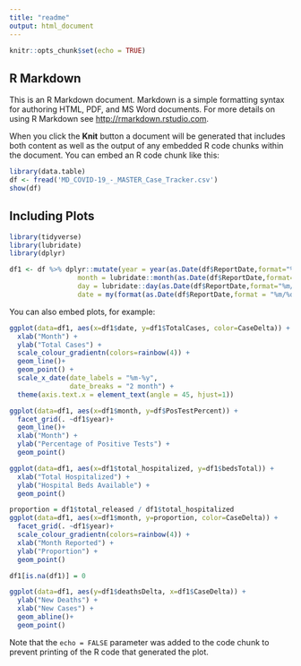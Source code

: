 ```yaml
---
title: "readme"
output: html_document
---
```


```r
knitr::opts_chunk$set(echo = TRUE)
```

## R Markdown

This is an R Markdown document. Markdown is a simple formatting syntax for authoring HTML, PDF, and MS Word documents. For more details on using R Markdown see <http://rmarkdown.rstudio.com>.

When you click the **Knit** button a document will be generated that includes both content as well as the output of any embedded R code chunks within the document. You can embed an R code chunk like this:

```r

library(data.table)
df <- fread('MD_COVID-19_-_MASTER_Case_Tracker.csv')
show(df)
```

## Including Plots
```r
library(tidyverse)
library(lubridate)
library(dplyr)
```

```r


df1 <- df %>% dplyr::mutate(year = year(as.Date(df$ReportDate,format="%m/%d/%Y")),
                 month = lubridate::month(as.Date(df$ReportDate,format="%m/%d/%Y")),
                 day = lubridate::day(as.Date(df$ReportDate,format="%m/%d/%Y")),
                 date = my(format(as.Date(df$ReportDate,format = "%m/%d/%Y"),"%m/%y")))
```


You can also embed plots, for example:
```r
ggplot(data=df1, aes(x=df1$date, y=df1$TotalCases, color=CaseDelta)) +
  xlab("Month") +
  ylab("Total Cases") +
  scale_colour_gradientn(colors=rainbow(4)) +
  geom_line()+
  geom_point() +
  scale_x_date(date_labels = "%m-%y",
               date_breaks = "2 month") +
  theme(axis.text.x = element_text(angle = 45, hjust=1))
```

```r
ggplot(data=df1, aes(x=df1$month, y=df$PosTestPercent)) +
  facet_grid(. ~df1$year)+
  geom_line()+
  xlab("Month") +
  ylab("Percentage of Positive Tests") +
  geom_point()
```

```r
ggplot(data=df1, aes(x=df1$total_hospitalized, y=df1$bedsTotal)) +
  xlab("Total Hospitalized") +
  ylab("Hospital Beds Available") +
  geom_point()
```


```r
proportion = df1$total_released / df1$total_hospitalized
ggplot(data=df1, aes(x=df1$month, y=proportion, color=CaseDelta)) +
  facet_grid(. ~df1$year)+
  scale_colour_gradientn(colors=rainbow(4)) +
  xlab("Month Reported") +
  ylab("Proportion") +
  geom_point()

```

```r

df1[is.na(df1)] = 0

ggplot(data=df1, aes(y=df1$deathsDelta, x=df1$CaseDelta)) +
  ylab("New Deaths") +
  xlab("New Cases") +
  geom_abline()+  
  geom_point()

```


Note that the `echo = FALSE` parameter was added to the code chunk to prevent printing of the R code that generated the plot.
